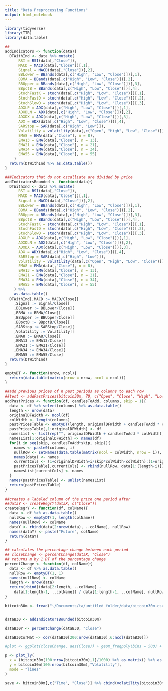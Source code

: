 ```yaml
---
title: "Data Preprocessing Functions"
output: html_notebook
---
```


```r
library(tidyverse)
library(TTR)
library(data.table)
```

```r
##
addIndicators <- function(data){
  DTWithInd <- data %>% mutate(
      RSI = RSI(data[,"Close"]),
      MACD = MACD(data[,"Close"])[,1],
      Signal = MACD(data[,"Close"])[,2],
      BBLower = BBands(data[,c("High", "Low", "Close")])[,1],
      BBMA = BBands(data[,c("High", "Low", "Close")])[,2],
      BBUpper = BBands(data[,c("High", "Low", "Close")])[,3],
      BBpctB = BBands(data[,c("High", "Low", "Close")])[,4],
      StochFastK = stoch(data[,c("High", "Low", "Close")])[,1],
      StochFastD = stoch(data[,c("High", "Low", "Close")])[,2],
      StochSlowD = stoch(data[,c("High", "Low", "Close")])[,3],
      ADXLP = ADX(data[,c("High", "Low", "Close")])[,1],
      ADXDLN = ADX(data[,c("High", "Low", "Close")])[,2],
      ADXDX = ADX(data[,c("High", "Low", "Close")])[,3],
      ADX = ADX(data[,c("High", "Low", "Close")])[,4],
      SARStop = SAR(data[,c("High", "Low")]),
      Volatility = volatility(data[,c("Open", "High", "Low", "Close")]),
      EMA8 = EMA(data[,"Close"], n = 8),
      EMA13 = EMA(data[,"Close"], n = 13),
      EMA21 = EMA(data[,"Close"], n = 21),
      EMA34 = EMA(data[,"Close"], n = 34),
      EMA55 = EMA(data[,"Close"], n = 55)
    )
  return(DTWithInd %>% as.data.table())
}

###Indicators that do not oscalliate are divided by price
addIndicatorsBounded <- function(data){
  DTWithInd <- data %>% mutate(
      RSI = RSI(data[,"Close"]),
      MACD = MACD(data[,"Close"])[,1],
      Signal = MACD(data[,"Close"])[,2],
      BBLower = BBands(data[,c("High", "Low", "Close")])[,1],
      BBMA = BBands(data[,c("High", "Low", "Close")])[,2],
      BBUpper = BBands(data[,c("High", "Low", "Close")])[,3],
      BBpctB = BBands(data[,c("High", "Low", "Close")])[,4],
      StochFastK = stoch(data[,c("High", "Low", "Close")])[,1],
      StochFastD = stoch(data[,c("High", "Low", "Close")])[,2],
      StochSlowD = stoch(data[,c("High", "Low", "Close")])[,3],
      ADXLP = ADX(data[,c("High", "Low", "Close")])[,1],
      ADXDLN = ADX(data[,c("High", "Low", "Close")])[,2],
      ADXDX = ADX(data[,c("High", "Low", "Close")])[,3],
      ADX = ADX(data[,c("High", "Low", "Close")])[,4],
      SARStop = SAR(data[,c("High", "Low")]),
      Volatility = volatility(data[,c("Open", "High", "Low", "Close")]),
      EMA8 = EMA(data[,"Close"], n = 8),
      EMA13 = EMA(data[,"Close"], n = 13),
      EMA21 = EMA(data[,"Close"], n = 21),
      EMA34 = EMA(data[,"Close"], n = 34),
      EMA55 = EMA(data[,"Close"], n = 55)
    ) %>% 
    as.data.table()
  DTWithInd[,MACD := MACD/Close][
    ,Signal := Signal/Close][
    ,BBLower := BBLower/Close][
    ,BBMA := BBMA/Close][
    ,BBUpper := BBUpper/Close][
    ,BBpctB := BBpctB/Close][
    ,SARStop := SARStop/Close][
    ,Volatility := Volatility][
    ,EMA8 := EMA8/Close][
    ,EMA13 := EMA13/Close][
    ,EMA21 := EMA21/Close][
    ,EMA34 := EMA34/Close][
    ,EMA55 := EMA55/Close]
  return(DTWithInd)
}

emptyDT <- function(nrow, ncol){
  return(data.table(matrix(nrow = nrow, ncol = ncol)))
}

##add previous prices of n past periods as columns to each row
##test <- addPastPrices(bitcoin30m, 70, c("Open", "Close", "High", "Low", 1))
addPastPrices <- function(df, candlesToAdd, columns, skip = 1){
  data <- df %>% select(columns) %>% as.data.table()
  length <- nrow(data)
  originalDFWidth <- ncol(df)
  colWidth <- length(columns)
  pastPricesTable <- emptyDT(length, originalDFWidth + candlesToAdd * colWidth)
  pastPricesTable[,1:originalDFWidth] <- df
  namesList <- list(rep("", originalDFWidth + candlesToAdd * colWidth))
  namesList[1:originalDFWidth] <- names(df)
  for(i in seq(skip, candlesToAdd*skip, skip)){
    names <- paste0(columns, i)
    nullRow <- setNames(data.table(matrix(ncol = colWidth, nrow = i)), names)
    names(data) <- names
    currentCols <- (1+originalDFWidth+i/skip*colWidth-colWidth):(1+originalDFWidth+i/skip*colWidth-1)
    pastPricesTable[,currentCols] <- rbind(nullRow, data[1:(length-i)])
    namesList[currentCols] <- names
  }
  names(pastPricesTable) <- unlist(namesList)
  return(pastPricesTable)
}

##creates a labeled column of the price one period after
##dataY <- createRegrY(dataX, c("Close"))
createRegrY <- function(df, colName){
  data <- df %>% as.data.table()
  nullRow <- emptyDT(1, length(colName)) 
  names(nullRow) <- colName
  dataY <- rbind(data[2:nrow(data), ..colName], nullRow)
  names(dataY) <- paste("Future", colName)
  return(dataY)
}

## calculates the percentage change between each period
## closeChange <- percentChange(dataX, "Close")
## returns m by 1 DT of the percentage change
percentChange <- function(df, colName){
  data <- df %>% as.data.table()
  nullRow <- emptyDT(1, 1)
  names(nullRow) <- colName
  length <- nrow(data)
  return(rbind((data[2:length, ..colName] -
    data[1:length-1, ..colName]) / data[1:length-1, ..colName], nullRow))
}
```

```r
bitcoin30m <- fread("~/Documents/ta/untitled folder/data/bitcoin30m.csv")


dataB30 <- addIndicatorsBounded(bitcoin30m)

dataB30Y <- percentChange(dataB30, "Close")

dataB30CorMat <- cor(dataB30[200:nrow(dataB30),6:ncol(dataB30)])

#plot <- ggplot(closeChange, aes(Close)) + geom_freqpoly(bins = 500) + xlim(-0.3, 0.3) + scale_y_continuous(trans='log10')

p <- plot_ly(
  x = (bitcoin30m[100:nrow(bitcoin30m),1]/1000) %>% as.matrix() %>% as.POSIXct(origin = "1970-01-01"),
  y = bitcoin30m[100:nrow(bitcoin30m),"Volatility"],
  mode = "lines"
)

save <- bitcoin30m[,c("Time", "Close")] %>% cbind(volatility(bitcoin30m[,c("Open", "High", "Low", "Close")]))
```


